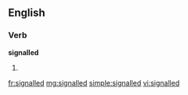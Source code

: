 ==English==

===Verb===
'''signalled'''

# {{past of|[[signal]]}}

[[fr:signalled]]
[[mg:signalled]]
[[simple:signalled]]
[[vi:signalled]]